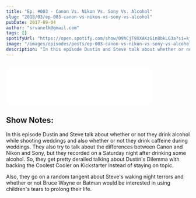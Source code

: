 ```yaml
---
title: "Ep. #003 - Canon Vs. Nikon Vs. Sony Vs. Alcohol"
slug: "2018/03/ep-003-canon-vs-nikon-vs-sony-vs-alcohol"
pubDate: 2017-09-04
author: "srvanelk@gmail.com"
tags: []
spotifyUrl: "https://open.spotify.com/show/09hCjT9XXAKzGin8bkLG3a?si=kjRZvQ1JTb6Ov3HVzSSlWA"
image: "/images/episodes/posts/ep-003-canon-vs-nikon-vs-sony-vs-alcohol/image-asset.webp"
description: "In this episode Dustin and Steve talk about whether or not they drink alcohol while shooting weddings and also whether or not they drink caffeine during weddings. They also try to talk about the differences between Canon and Nikon and Sony, but they recorded on a Saturday night after drinking some alcohol so they get pretty derailed talking about Dustin's Dilemma with backing the Coolest Cooler on Kickstarter. Also, they go on a random tangent about Steve's waking night terrors and whether or not Bruce Wayne or Batman would be interested in using children's tears to prolong their life."
---
```


<figure>
  <img src="/images/episodes/posts/ep-003-canon-vs-nikon-vs-sony-vs-alcohol/image-asset.webp" alt="" />
</figure>
<iframe
  class="embedly-embed"
  src="//cdn.embedly.com/widgets/media.html?src=https%3A%2F%2Fanchor.fm%2Fweddingphotohangover%2Fembed%2Fepisodes%2FEp--003---Canon-Vs--Nikon-Vs--Sony-Vs--Alcohol-e1rii3&url=https%3A%2F%2Fanchor.fm%2Fweddingphotohangover%2Fepisodes%2FEp--003---Canon-Vs--Nikon-Vs--Sony-Vs--Alcohol-e1rii3&key=61d05c9d54e8455ea7a9677c366be814&type=text%2Fhtml&schema=anchor&wmode=opaque"
  width="400"
  height="102"
  scrolling="no"
  frameborder="0"
  allow="autoplay; fullscreen"
  allowfullscreen="true"
></iframe>

## Show Notes:
In this episode Dustin and Steve talk about whether or not they drink alcohol while shooting weddings and also whether or not they drink caffeine during weddings. They also try to talk about the differences between Canon and Nikon and Sony, but they recorded on a Saturday night after drinking some alcohol. So, they get pretty derailed talking about Dustin's Dilemma with backing the Coolest Cooler on Kickstarter instead of staying on topic.  

Also, they go on a random tangent about Steve's waking night terrors and whether or not Bruce Wayne or Batman would be interested in using children's tears to prolong their life.
